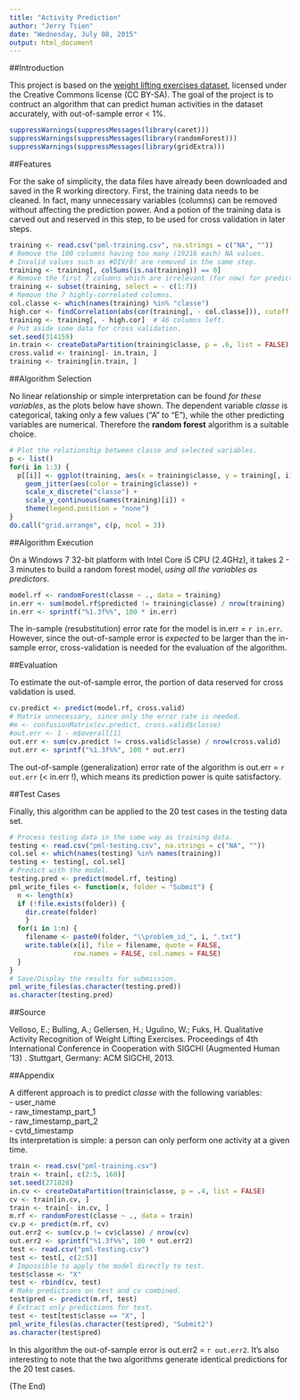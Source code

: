 ```yaml
---
title: "Activity Prediction"
author: "Jerry Tsien"
date: "Wednesday, July 08, 2015"
output: html_document
---
```


##Introduction  

This project is based on the [weight lifting exercises dataset](http://groupware.les.inf.puc-rio.br/har), licensed under the Creative Commons license (CC BY-SA). The goal of the project is to contruct an algorithm that can predict human activities in the dataset accurately, with out-of-sample error < 1%.  

```r
suppressWarnings(suppressMessages(library(caret)))
suppressWarnings(suppressMessages(library(randomForest)))
suppressWarnings(suppressMessages(library(gridExtra)))
```

##Features  

For the sake of simplicity, the data files have already been downloaded and saved in the R working directory. First, the training data needs to be cleaned. In fact, many unnecessary variables (columns) can be removed without affecting the prediction power. And a potion of the training data is carved out and reserved in this step, to be used for cross validation in later steps.  

```r
training <- read.csv("pml-training.csv", na.strings = c("NA", ""))
# Remove the 100 columns having too many (19216 each) NA values.
# Invalid values such as #DIV/0! are removed in the same step.
training <- training[, colSums(is.na(training)) == 0]
# Remove the first 7 columns which are irrelevant (for now) for prediction. 
training <- subset(training, select = - c(1:7))
# Remove the 7 highly-correlated columns.
col.classe <- which(names(training) %in% "classe")
high.cor <- findCorrelation(abs(cor(training[, - col.classe])), cutoff = .9)
training <- training[, - high.cor]  # 46 columns left.
# Put aside some data for cross validation.
set.seed(314159)
in.train <- createDataPartition(training$classe, p = .6, list = FALSE)
cross.valid <- training[- in.train, ]
training <- training[in.train, ]
```

##Algorithm Selection

No linear relationship or simple interpretation can be found *for these variables*, as the plots below have shown. The dependent variable *classe* is categorical, taking only a few values ("A" to "E"), while the other predicting variables are numerical. Therefore the **random forest** algorithm is a suitable choice.  

```r
# Plot the relationship between classe and selected variables.
p <- list()
for(i in 1:3) {
  p[[i]] <- ggplot(training, aes(x = training$classe, y = training[, i])) +
    geom_jitter(aes(color = training$classe)) +
    scale_x_discrete("classe") +
    scale_y_continuous(names(training)[i]) +
    theme(legend.position = "none")
}
do.call("grid.arrange", c(p, ncol = 3))
```

##Algorithm Execution

On a Windows 7 32-bit platform with Intel Core i5 CPU (2.4GHz), it takes 2 - 3 minutes to build a random forest model, *using all the variables as predictors*.  

```r
model.rf <- randomForest(classe ~ ., data = training)
in.err <- sum(model.rf$predicted != training$classe) / nrow(training)
in.err <- sprintf("%1.3f%%", 100 * in.err)
```

The in-sample (resubstitution) error rate for the model is in.err = `r in.err`. However, since the out-of-sample error is *expected* to be larger than the in-sample error, cross-validation is needed for the evaluation of the algorithm.  

##Evaluation  

To estimate the out-of-sample error, the portion of data reserved for cross validation is used.

```r
cv.predict <- predict(model.rf, cross.valid)
# Matrix unnecessary, since only the error rate is needed.
#m <- confusionMatrix(cv.predict, cross.valid$classe)
#out.err <- 1 - m$overall[1]
out.err <- sum(cv.predict != cross.valid$classe) / nrow(cross.valid)
out.err <- sprintf("%1.3f%%", 100 * out.err)
```

The out-of-sample (generalization) error rate of the algorithm is out.err = `r out.err` (< in.err !), which means its prediction power is quite satisfactory.  

##Test Cases  

Finally, this algorithm can be applied to the 20 test cases in the testing data set.

```r
# Process testing data in the same way as training data.
testing <- read.csv("pml-testing.csv", na.strings = c("NA", ""))
col.sel <- which(names(testing) %in% names(training))
testing <- testing[, col.sel]
# Predict with the model.
testing.pred <- predict(model.rf, testing)
pml_write_files <- function(x, folder = "Submit") {
  n <- length(x)
  if (!file.exists(folder)) {
    dir.create(folder)
    }
  for(i in 1:n) {
    filename <- paste0(folder, "\\problem_id_", i, ".txt")
    write.table(x[i], file = filename, quote = FALSE,
                row.names = FALSE, col.names = FALSE)
  }
}
# Save/Display the results for submission.
pml_write_files(as.character(testing.pred))
as.character(testing.pred)
```

##Source

Velloso, E.; Bulling, A.; Gellersen, H.; Ugulino, W.; Fuks, H. Qualitative Activity Recognition of Weight Lifting Exercises. Proceedings of 4th International Conference in Cooperation with SIGCHI (Augmented Human '13) . Stuttgart, Germany: ACM SIGCHI, 2013. 

##Appendix

A different approach is to predict *classe* with the following variables:  
- user_name  
- raw_timestamp_part_1  
- raw_timestamp_part_2  
- cvtd_timestamp  
Its interpretation is simple: a person can only perform one activity at a given time.  

```r
train <- read.csv("pml-training.csv")
train <- train[, c(2:5, 160)]
set.seed(271828)
in.cv <- createDataPartition(train$classe, p = .4, list = FALSE)
cv <- train[in.cv, ]
train <- train[- in.cv, ]
m.rf <- randomForest(classe ~ ., data = train)
cv.p <- predict(m.rf, cv)
out.err2 <- sum(cv.p != cv$classe) / nrow(cv)
out.err2 <- sprintf("%1.3f%%", 100 * out.err2)
test <- read.csv("pml-testing.csv")
test <- test[, c(2:5)]
# Impossible to apply the model directly to test.
test$classe <- "X"
test <- rbind(cv, test)
# Make predictions on test and cv combined.
test$pred <- predict(m.rf, test)
# Extract only predictions for test.
test <- test[test$classe == "X", ]
pml_write_files(as.character(test$pred), "Submit2")
as.character(test$pred)
```

In this algorithm the out-of-sample error is out.err2 = `r out.err2`. It's also interesting to note that the two algorithms generate identical predictions for the 20 test cases.  

(The End)